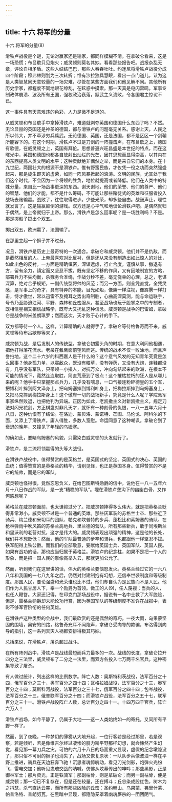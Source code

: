 ```yaml
---
---
---
```

title: 十六 将军的分量
---




十六 将军的分量(8)




滑铁卢战役是个谜，无论对赢家还是输家，都同样模糊不清。在拿破仑看来，这是一场恐慌；布吕歇只见炮火；威灵顿则莫名其妙。看看那些报告吧。战报杂乱无章，评论自相矛盾。这些人结结巴巴，那些人吞吞吐吐。约迷尼将滑铁卢战役分成四个阶段；穆弗林则划为三次转折；惟有沙拉独具慧眼，看出一点门道儿，认为这是人类智慧同天意较量的一场灾难，尽管在某些方面我们和他见解不同。其他所有历史学家，都程度不同地眼花缭乱，在眩惑中摸索。那一天真是电闪雷鸣，军事专制政体崩溃、波及所有王国，强权政治衰落，黩武主义溃败，令各国君主惊诧不已。

这一事件具有天意难违的色彩，人力是微不足道的。

从威灵顿和布吕歇手中拿掉滑铁卢，难道就剥夺英国和德国什么东西了吗？不然。无论显赫的英国还是神圣的德国，都与滑铁卢的问题毫无关系。感谢上天，人民之所以伟大，并不牵涉穷兵黩武。无论德国、英国，还是法国，都不是区区一个剑鞘所能容下的。在这个时期，滑铁卢不过是刀剑的一阵撞击声，在布吕歇之上，德国有歌德，在威灵顿之上，英国有拜伦。思想普遍兴旺昌盛是本世纪的特点，而在这曙光中，英国和德国也都各自放射出灿烂的光芒，因其思想而显得崇高，以其内在的东西提高人类文明的水平；这种贡献绝非偶然之举，而是来自它们的本身。在十九世纪，两国壮大的根源不是滑铁卢。惟有野蛮民族，才仅凭一役之功而突然强盛起来，那是旋生即灭的虚荣，如同一阵风暴掀起的浪涛。文明的民族，尤其处于我们这个时代，不会因为一个将领的胜负，地位就提高或者降低。他们在人类中的特殊分量，来自比一场战事更深的东西。谢天谢地，他们的荣誉、他们的尊严、他们的智慧、他们的才能，都不是什么筹码，不可能让那些赌徒式的英雄和征服者投入战场去赌输赢。战败了，往往取得进步。少些光荣，却多些自由。战鼓声止，理性就发言了。这是输赢颠倒的游戏。双方还是心平气和地谈论滑铁卢吧。是偶然就归于偶然，是上帝就归于上帝。那么，滑铁卢是怎么回事呢？是一场胜利吗？不是。那是掷骰子掷出个双五。

掷出双五，欧洲赢了，法国输了。

在那里立起一个狮子并不过分。

况且，滑铁卢是历史上最奇特的一次遇合。拿破仑和威灵顿。他们并不是仇敌，而是截然相反的人。上帝最喜欢对比反衬，但是还从来没有制造出如此惊人的对比，如此出色的反衬。一方面是精确缜密，深谋远虑，行止合度，谨慎从事，撤退有方，留有余力，镇定而又坚忍不拔，既有坚定不移的作风，又有因地制宜的方略，部署兵力不失均衡，杀戮务合准绳，作战分秒不差，毫无侥幸的心理，总之，老谋深算，绝对合乎规矩，一副传统型将帅的风范；而另一方面，则全凭直觉，全凭灵感，是军事上的奇才，具有特异的本能，目光如炬，像鹰一样注视，像霹雳一样打击，恃才傲世，常以迅雷不及掩耳之势出奇制胜，心曲高深莫测，能与命运联手，号令乃至胁迫江河、平野、森林和丘峦服从，甚至战场也玩于股掌之中的专制者，既相信星相又相信战略学，既夸大又扰乱这种信念。威灵顿是战争的巴雷姆，拿破仑是战争的米盖朗琪罗；然而这次，天才败于心计的手下。

双方都等待一个人。这样，计算精确的人就得手了。拿破仑等待格鲁奇而不来。威灵顿等待布吕歇却等来了。

威灵顿为战，是后发制人的传统型。拿破仑初露头角的时期，在意大利同他相遇，把他打得落花流水。老枭在雏鹰面前望风而逃。传统的战术不仅一败涂地，而且声誉扫地。这个二十六岁的科西嘉人是干什么的？这个意气风发的无知青年究竟是怎么回事？他身孤力单，以寡敌众，既没有粮草，没有弹药，又没有大炮，连鞋都没有，几乎没有军队，只带领一小撮人，对抗万众，冲向勾结起来的欧洲，在根本不可能的情况下，竟然连连取胜，简直荒唐到了极点！这个摧枯拉朽的狂人是从哪儿来的呢？他手中只掌握那点兵力，几乎没有喘息，一口气接连粉碎德皇的五个军，把博利叶摔到阿文泽身上，把乌姆塞摔到博利叶身上，把梅拉斯摔到乌姆塞身上，又把马克摔到梅拉斯身上！这个傲岸一切的战场新手，究竟是什么人呢？学院派军事家纵然败退，也把他判为异端。正因为如此，老凯撒主义对新凯撒主义，规定刀法对闪光花剑，方正棋盘对非凡天才，就怀有一种刻骨的仇恨，一八一五年六月十八日，这种仇恨有了结论。在洛迪、蒙贝洛、蒙诺特、芒图、马伦戈、阿科尔的下面，又添上了滑铁卢。庸人得胜，多数人宽慰。命运同意了这种嘲讽。拿破仑到了衰退的晚年，又撞见了年轻的乌姆塞。

的确如此，要睹乌姆塞的风貌，只需染白威灵顿的头发就行了。

滑铁卢，是二流将领赢得的头等大战役。

在滑铁卢战役中，值得赞赏的是英格兰，是英国式的坚定、英国式的决心、英国的血统；值得赞赏的是英格兰的精华，请别见怪，也正是英国本身。值得赞赏的不是它的统帅，而是它的军队。

威灵顿也怪得很，竟然忘恩负义，在给巴图斯特勋爵的信中，说他在一八一五年六月十八日作战的军队，是一支“糟糕的军队”。埋在滑铁卢垄沟下的幽幽白骨，又作何感想呢？

英格兰在威灵顿面前，也太谦抑过分了。把威灵顿捧得多么伟大，就是把英格兰贬得非常渺小。威灵顿不过是一个普通的英雄。那些灰军装的苏格兰士卒、那些近卫骑兵、梅兰德和米切耳的团队、帕克和坎普特的步兵、蓬松比和索姆塞的骑队、在枪林弹雨中吹风笛的苏格兰高地兵、里兰德的营队，所有那些新兵，敢于同埃斯兰和里沃利的老营对抗，这才是伟大的。威灵顿表现出顽强的精神，这是他的长处，我们并不想贬低；然而，他的军队最普通的步卒和骑兵，也都跟他一样坚忍不拔。铁军配得上铁公爵。而我们的全部敬意，要献给英国士兵、英国军队、英国人民。如果有战功的话，那也应当归属于英格兰。滑铁卢的纪念柱，如果不是把一个人的形象，而是把一国人民的雕像高举入云，那就更加公允了。

然而，听到我们在这里讲的话，伟大的英格兰要恼怒发火。英格兰经过它的一六八八年和我国的一七八九年之后，仍然对封建制抱有幻想，还信奉世袭制度和等级制度。那国人民，要论强盛和光荣谁也比不过，他们却自认为是民族而不是人民。他们作为人民甘居人下，奉一个勋爵为首领。做工的人(9)，任人蔑视；当兵的人，也任人鞭笞。大家还记得，在印克门那场战役中，据说有一名中士救了大军脱险，但是，雷格兰勋爵却未能论功行赏，因为英国军队的等级制度不准许在战报中，表彰不够军官阶衔的任何英雄。

在滑铁卢这种类型的会战中，我们最欣赏的还是偶然的奇巧。一夜大雨，乌果蒙坚固的围墙，奥安的凹路，格鲁奇充耳不闻炮声，拿破仑受向导的欺骗，布洛得到向导的指引，这一系列天灾人祸都安排得极其巧妙。

总括来说，在滑铁卢，屠杀超过战斗。

在所有阵列战中，滑铁卢是战线最短而兵力最多的一次。战线的长度，拿破仑拉开四分之三法里，威灵顿布了二分之一法里，而双方各投入七万两千名官兵。这种密集导致了屠杀。

有人做过统计，列出这样的比例数字。阵亡人数：奥斯特利茨战役，法军百分之十四，俄军百分之三十，奥军百分之四十四；瓦格拉姆战役，法军百分之十三，奥军百分之十四；莫斯科河战役，法军百分之三十七，俄军百分之四十四；包岑战役，法军百分之十三，俄普联军百分之十四；而滑铁卢战役，法军百分之五十七，联军百分之三十一。滑铁卢战役阵亡人数，总计百分之四十一。十四万四千官兵，阵亡六万人！

滑铁卢战场，如今平静了，仍属于大地——这一人类始终如一的寄托，又同所有平野一样了。

然而，到了夜晚，一种梦幻的薄雾从大地升起，一位行客若是经过那里，若是观察，若是倾听，若是像维吉尔经过凄惨的腓力斯平野那样幻想，就会悚然产生幻觉，看见那一幕刀兵之灾。可怕的六月十八日的场面重又显现，虚假的纪念墩隐没了，那只俗不可耐的狮子也消失了，战场又恢复原状：一队队步兵像波浪一样在平野上推进，骑兵在天边狂奔飞驰！沉思者魂惊魄动，看见刀光剑影，炮弹火光纷飞，雷电交加；他听见鬼魂交战的呐喊，仿佛从坟墓传出的呻吟；那些黑影，正是御林军士；那片荧光，正是铁骑军；那副枯骨，则是拿破仑；而另一副枯骨，便是威灵顿；那一切已不复存在，但是还在较量，还在搏斗；丘谷染成殷红色，树木为之抖瑟，杀气直达云霄，而所有那些凶险的丘峦：圣约翰山、乌果蒙、弗里什蒙、帕普洛特、普朗努瓦，在黑暗中显现，都隐隐笼罩着幽魂厮杀的一团团阴气。